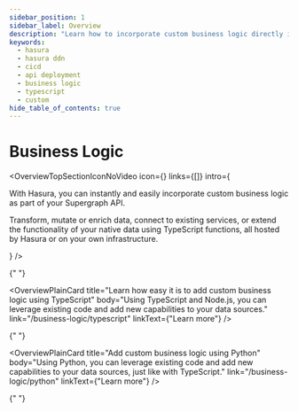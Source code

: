 ```yaml
---
sidebar_position: 1
sidebar_label: Overview
description: "Learn how to incorporate custom business logic directly into your GraphQL API."
keywords:
  - hasura
  - hasura ddn
  - cicd
  - api deployment
  - business logic
  - typescript
  - custom
hide_table_of_contents: true
---
```



# Business Logic

<OverviewTopSectionIconNoVideo
  icon={<Icon />}
  links={[]}
  intro={
    <div>
      <p>With Hasura, you can instantly and easily incorporate custom business logic as part of your Supergraph API.</p>
      <p>
        Transform, mutate or enrich data, connect to existing services, or extend the functionality of your native data
        using TypeScript functions, all hosted by Hasura or on your own infrastructure.
      </p>
    </div>
  }
/>

<div className="overview-gallery card-wrapper">

{" "}

<OverviewPlainCard
  title="Learn how easy it is to add custom business logic using TypeScript"
  body="Using TypeScript and Node.js, you can leverage existing code and add new capabilities to your data sources."
  link="/business-logic/typescript"
  linkText={"Learn more"}
/>

{" "}

<OverviewPlainCard
  title="Add custom business logic using Python"
  body="Using Python, you can leverage existing code and add new capabilities to your data sources, just like with TypeScript."
  link="/business-logic/python"
  linkText={"Learn more"}
/>

{" "}

</div>
